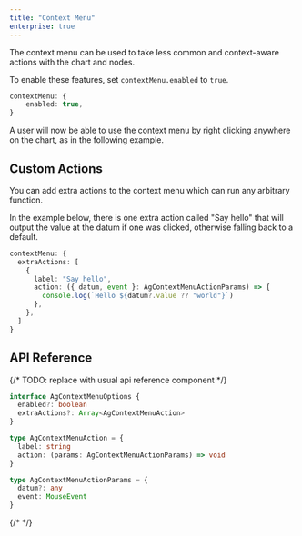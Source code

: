 ```yaml
---
title: "Context Menu"
enterprise: true
---
```


The context menu can be used to take less common and context-aware actions with the chart and nodes.

To enable these features, set `contextMenu.enabled` to `true`.

```ts
contextMenu: {
    enabled: true,
}
```

A user will now be able to use the context menu by right clicking anywhere on the chart, as in the following example.

<ChartExampleRunner title='Context Menu' name='context-menu' type='generated' options='{ "enterprise": true }'></ChartExampleRunner>

## Custom Actions

You can add extra actions to the context menu which can run any arbitrary function.

In the example below, there is one extra action called "Say hello" that will output the value at the datum if one was clicked, otherwise falling back to a default.

```ts
contextMenu: {
  extraActions: [
    {
      label: "Say hello",
      action: ({ datum, event }: AgContextMenuActionParams) => {
        console.log(`Hello ${datum?.value ?? "world"}`)
      },
    },
  ]
}
```

<ChartExampleRunner title='Context Menu Custom Actions' name='context-menu-actions' type='generated' options='{ "enterprise": true }'></ChartExampleRunner>

## API Reference

{/* TODO: replace with usual api reference component */}

```ts
interface AgContextMenuOptions {
  enabled?: boolean
  extraActions?: Array<AgContextMenuAction>
}

type AgContextMenuAction = {
  label: string
  action: (params: AgContextMenuActionParams) => void
}

type AgContextMenuActionParams = {
  datum?: any
  event: MouseEvent
}
```

{/* <interface-documentation interfaceName='AgContextMenuOptions' config='{ "showSnippets": false, "lookupRoot": "charts-api" }'></interface-documentation> */}
